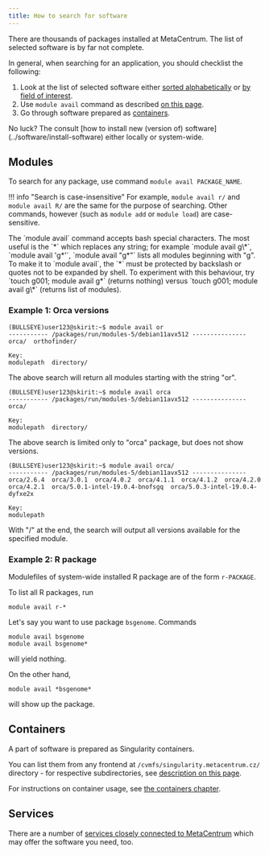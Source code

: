 ```yaml
---
title: How to search for software
---
```

There are thousands of packages installed at MetaCentrum. The list of selected software is by far not complete.

In general, when searching for an application, you should checklist the following:

1. Look at the list of selected software either [sorted alphabetically](../software/alphabet) or [by field of interest]().
2. Use `module avail` command as described [on this page](#modules).
3. Go through software prepared as [containers](#containers).

<Callout  type="info" title="Tip" icon="💡">
    No luck? The consult [how to install new (version of) software](../software/install-software) either locally or system-wide.
</Callout>

## Modules

To search for any package, use command `module avail PACKAGE_NAME`.

!!! info "Search is case-insensitive"
    For example, `module avail r/` and `module avail R/` are the same for the purpose of searching. Other commands, however (such as `module add` or `module load`) are case-sensitive.

<Callout type="info" title="You can use stars (with backslash or quotes)">
    The `module avail` command accepts bash special characters. The most useful is the `*` which replaces any string; for example `module avail g\*`, `module avail 'g*'`, `module avail "g*"` lists all modules beginning with "g".
</Callout>

<Callout type="info" title="Why backslash or quotes?">
    To make it to `module avail`, the `*` must be protected by backslash or quotes not to be expanded by shell. To experiment with this behaviour, try `touch g001; module avail g*` (returns nothing) versus `touch g001; module avail g\*` (returns list of modules).
</Callout>

### Example 1: Orca versions

```
(BULLSEYE)user123@skirit:~$ module avail or
----------- /packages/run/modules-5/debian11avx512 ---------------
orca/  orthofinder/  

Key:
modulepath  directory/ 
```
The above search will return all modules starting with the string "or".

```
(BULLSEYE)user123@skirit:~$ module avail orca
----------- /packages/run/modules-5/debian11avx512 ---------------
orca/  

Key:
modulepath  directory/  
```
The above search is limited only to "orca" package, but does not show versions.

```
(BULLSEYE)user123@skirit:~$ module avail orca/
----------- /packages/run/modules-5/debian11avx512 ---------------
orca/2.6.4  orca/3.0.1  orca/4.0.2  orca/4.1.1  orca/4.1.2  orca/4.2.0  orca/4.2.1  orca/5.0.1-intel-19.0.4-bnofsgq  orca/5.0.3-intel-19.0.4-dyfxe2x  

Key:
modulepath  
```
With "/" at the end, the search will output all versions available for the specified module.

### Example 2: R package

Modulefiles of system-wide installed R package are of the form `r-PACKAGE`.

To list all R packages, run

    module avail r-*

Let's say you want to use package `bsgenome`. Commands

    module avail bsgenome
    module avail bsgenome*

will yield nothing.

On the other hand,

    module avail *bsgenome*

will show up the package.

## Containers

A part of software is prepared as Singularity containers.

You can list them from any frontend at `/cvmfs/singularity.metacentrum.cz/` directory - for respective subdirectories, see [description on this page](../software/containers#pre-built-singularity-images).

For instructions on container usage, see [the containers chapter](../software/containers).

## Services

There are a number of [services closely connected to MetaCentrum](../related/galaxy) which may offer the software you need, too.

